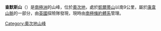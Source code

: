 {{Coord|79|20|S|159|29|E|source:GNIS|display=title}}

'''查默斯山'''（{{lang-en|Mount Chalmers}}）是[[南極洲|南極洲]]的山峰，位於[[奧次地|奧次地]]，處於[[凱爾蒂山|凱爾蒂山]]以南9公里，屬於[[康韋山脈|康韋山脈]]的一部分，由[[英國|英國]]探險隊發現，現時由[[南極條約體系|南極條約體系]]管理。

{{DEFAULTSORT:Mount Chalmers}}
[[Category:奧次地山峰|Category:奧次地山峰]]


{{OatesLand-geo-stub}}